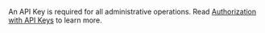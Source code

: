 An API Key is required for all administrative operations. Read
[Authorization with API Keys](https://www.ory.sh/docs/concepts/personal-access-token) to learn more.
